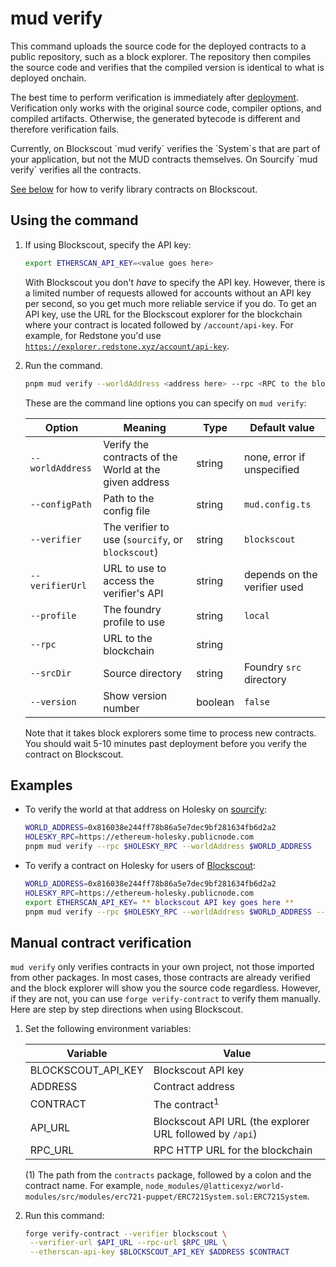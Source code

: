 
# mud verify

This command uploads the source code for the deployed contracts to a public repository, such as a block explorer.
The repository then compiles the source code and verifies that the compiled version is identical to what is deployed onchain.

The best time to perform verification is immediately after [deployment](./deploy).
Verification only works with the original source code, compiler options, and compiled artifacts.
Otherwise, the generated bytecode is different and therefore verification fails.

<Callout type="info" emoji="ℹ️">
  Currently, on Blockscout `mud verify` verifies the `System`s that are part of your application, but not
  the MUD contracts themselves. On Sourcify `mud verify` verifies all the contracts.

[See below](#verifying-library-contracts) for how to verify library contracts on Blockscout.

</Callout>

## Using the command

1. If using Blockscout, specify the API key:

   ```sh copy
   export ETHERSCAN_API_KEY=<value goes here>
   ```

   With Blockscout you don't _have_ to specify the API key.
   However, there is a limited number of requests allowed for accounts without an API key per second, so you get much more reliable service if you do.
   To get an API key, use the URL for the Blockscout explorer for the blockchain where your contract is located followed by `/account/api-key`.
   For example, for Redstone you'd use [`https://explorer.redstone.xyz/account/api-key`](https://explorer.redstone.xyz/account/api-key).

1. Run the command.

   ```sh copy
   pnpm mud verify --worldAddress <address here> --rpc <RPC to the blockchain> [--verifier <verifier>]
   ```

   These are the command line options you can specify on `mud verify`:

   | Option           | Meaning                                                | Type    | Default value                |
   | ---------------- | ------------------------------------------------------ | ------- | ---------------------------- |
   | `--worldAddress` | Verify the contracts of the World at the given address | string  | none, error if unspecified   |
   | `--configPath`   | Path to the config file                                | string  | `mud.config.ts`              |
   | `--verifier`     | The verifier to use (`sourcify`, or `blockscout`)      | string  | `blockscout`                 |
   | `--verifierUrl`  | URL to use to access the verifier's API                | string  | depends on the verifier used |
   | `--profile`      | The foundry profile to use                             | string  | `local`                      |
   | `--rpc`          | URL to the blockchain                                  | string  |                              |
   | `--srcDir`       | Source directory                                       | string  | Foundry `src` directory      |
   | `--version`      | Show version number                                    | boolean | `false`                      |

   Note that it takes block explorers some time to process new contracts.
   You should wait 5-10 minutes past deployment before you verify the contract on Blockscout.

## Examples

- To verify the world at that address on Holesky on [sourcify](https://sourcify.dev/):

  ```sh
  WORLD_ADDRESS=0x816038e244ff78b86a5e7dec9bf281634fb6d2a2
  HOLESKY_RPC=https://ethereum-holesky.publicnode.com
  pnpm mud verify --rpc $HOLESKY_RPC --worldAddress $WORLD_ADDRESS
  ```

- To verify a contract on Holesky for users of [Blockscout](https://www.blockscout.com/):

  ```sh
  WORLD_ADDRESS=0x816038e244ff78b86a5e7dec9bf281634fb6d2a2
  HOLESKY_RPC=https://ethereum-holesky.publicnode.com
  export ETHERSCAN_API_KEY= ** blockscout API key goes here **
  pnpm mud verify --rpc $HOLESKY_RPC --worldAddress $WORLD_ADDRESS --verifier blockscout --verifier-url https://eth-holesky.blockscout.com/api
  ```

## Manual contract verification

`mud verify` only verifies contracts in your own project, not those imported from other packages.
In most cases, those contracts are already verified and the block explorer will show you the source code regardless.
However, if they are not, you can use `forge verify-contract` to verify them manually.
Here are step by step directions when using Blockscout.

1. Set the following environment variables:

   | Variable           | Value                                                    |
   | ------------------ | -------------------------------------------------------- |
   | BLOCKSCOUT_API_KEY | Blockscout API key                                       |
   | ADDRESS            | Contract address                                         |
   | CONTRACT           | The contract<sup>1</sup>                                 |
   | API_URL            | Blockscout API URL (the explorer URL followed by `/api`) |
   | RPC_URL            | RPC HTTP URL for the blockchain                          |

   (1) The path from the `contracts` package, followed by a colon and the contract name.
   For example, `node_modules/@latticexyz/world-modules/src/modules/erc721-puppet/ERC721System.sol:ERC721System`.

2. Run this command:

   ```sh copy
   forge verify-contract --verifier blockscout \
    --verifier-url $API_URL --rpc-url $RPC_URL \
    --etherscan-api-key $BLOCKSCOUT_API_KEY $ADDRESS $CONTRACT
   ```
